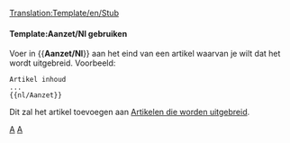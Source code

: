 <noinclude>[[Translation:Template/en/Stub]]</noinclude><noinclude></noinclude>{{en/Ambox| type  = notice
| image = StubIcon.png
| text  = <strong>Aanzet</strong><br>Dit artikel is een eerste aanzet. A.u.b., als je kunt, [{{fullurl:{{NAMESPACE}}:{{PAGENAME}}|action=edit}} breidt het uit].
}}<includeonly>{{{1|[[Category:nl/Uit te breiden artikelen]]}}}</includeonly><noinclude>

====Template:Aanzet/Nl gebruiken====
Voer in <nowiki>{{</nowiki>'''Aanzet/Nl'''<nowiki>}}</nowiki> aan het eind van een artikel waarvan je wilt dat het wordt uitgebreid. Voorbeeld:
<pre>
Artikel inhoud
...
{{nl/Aanzet}}
</pre>
Dit zal het artikel toevoegen aan [[:Category:en/Articles to be expanded|Artikelen die worden uitgebreid]].

[[Category:nl/Sjablonen|A]][[Category:nl/Berichtenbox|A]]</noinclude>